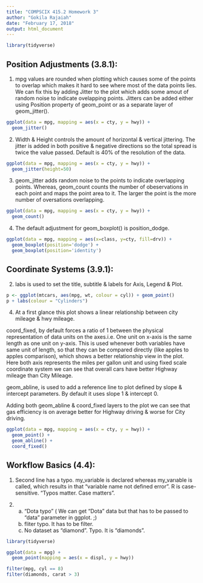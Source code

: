 ```yaml
---
title: "COMPSCIX 415.2 Homework 3"
author: "Gokila Rajaiah"
date: "February 17, 2018"
output: html_document
---
```


```r

library(tidyverse)

```

## Position Adjustments (3.8.1):

1. mpg values are rounded when plotting which causes some of the points to overlap which makes it hard to see where most of the data points lies. We can fix this by adding Jitter to the plot which adds some amout of random noise to indicate ovelapping points. Jitters can be added either using Position property of geom_point or as a separate layer of geom_jitter(). 

```r

ggplot(data = mpg, mapping = aes(x = cty, y = hwy)) + 
  geom_jitter()

```

2. Width & Height controls the amount of horizontal & vertical jittering. The jitter is added in both positive & negative directions so the total spread is twice the value passed. Default is 40% of the resolution of the data. 

```r

ggplot(data = mpg, mapping = aes(x = cty, y = hwy)) + 
  geom_jitter(height=50)

```

3. geom_jitter adds random noise to the points to indicate overlapping points. Whereas, geom_count counts the number of obeservations in each point and maps the point area to it. The larger the point is the more number of oversations overlapping. 

```r

ggplot(data = mpg, mapping = aes(x = cty, y = hwy)) + 
  geom_count()

```

4. The default adjustment for geom_boxplot() is position_dodge. 

```r

ggplot(data = mpg, mapping = aes(x=class, y=cty, fill=drv)) +
  geom_boxplot(position='dodge') + 
  geom_boxplot(position='identity') 

```

## Coordinate Systems (3.9.1):

2. labs is used to set the title, subtitle & labels for Axis, Legend & Plot. 

```r

p <- ggplot(mtcars, aes(mpg, wt, colour = cyl)) + geom_point()
p + labs(colour = "Cylinders")

```


4. At a first glance this plot shows a linear relationship between city mileage & hwy mileage. 

coord_fixed, by default forces a ratio of 1 between the physical representation of data units on the axes.i.e. One unit on x-axis is the same length as one unit on y-axis. This is used whenever both variables have same unit of length, so that they can be compared directly (like apples to apples comparison), which shows a better relationship view in the plot.
Here both axis represents the miles per gallon unit and using fixed scale coordinate system we can see that overall cars have better Highway mileage than City Mileage. 

geom_abline, is used to add a reference line to plot defined by slope & intercept parameters. By default it uses slope 1 & intercept 0. 

Adding both geom_abline & coord_fixed layers to the plot we can see that gas efficiency is on average better for Highway driving & worse for City driving.


```r

ggplot(data = mpg, mapping = aes(x = cty, y = hwy)) +
  geom_point() + 
  geom_abline() +
  coord_fixed()

```

## Workflow Basics (4.4):

1. Second line has a typo. my_variable is declared whereas my_varıable is called, which results in that "variable name not defined error". R is case-sensitive. "Typos matter. Case matters".

2.
  a. "Dota typo" ( We can get "Dota" data but that has to be passed to "data" parameter in ggplot. ;) 
  b. fliter typo. It has to be filter. 
  c. No dataset as "diamond". Typo. It is "diamonds".
  
```r

library(tidyverse)

ggplot(data = mpg) + 
  geom_point(mapping = aes(x = displ, y = hwy))

filter(mpg, cyl == 8)
filter(diamonds, carat > 3)


```